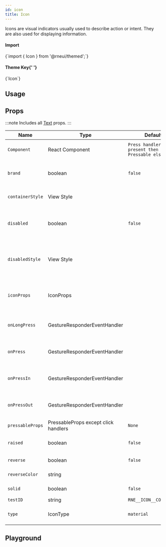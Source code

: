 ---
id: icon
title: Icon
---


<IconsStyle />

Icons are visual indicators usually used to describe action or intent.
They are also used for displaying information.

<div class="row inline-flex-center">
  <div class="col col--3">
    <h4>Import</h4>
  </div>
  <div class="col col--9">
    <CodeBlock>{`import { Icon } from '@rneui/themed';`}</CodeBlock>
  </div>
  <div class="col col--3">
    <h4>
      Theme Key{' '}
      <a href="../customizing#using-themeprovider">
        <BiInfoCircle />
      </a>
    </h4>
  </div>
  <div class="col col--9">
    <CodeBlock>{`Icon`}</CodeBlock>
  </div>
</div>

## Usage

<Usage />

## Props

:::note
Includes all [Text](https://reactnative.dev/docs/text#props) props.
:::

<div class='table-responsive'>

| Name             | Type                                 | Default                                           | Description                                                                  |
| ---------------- | ------------------------------------ | ------------------------------------------------- | ---------------------------------------------------------------------------- |
| `Component`      | React Component                      | `Press handlers present then Pressable else View` | Update React Native Component.                                               |
| `brand`          | boolean                              | `false`                                           | Uses the brands font (FontAwesome5 only).                                    |
| `containerStyle` | View Style                           |                                                   | Add styling to container holding icon.                                       |
| `disabled`       | boolean                              | `false`                                           | Disables onPress events. Only works when `onPress` has a handler.            |
| `disabledStyle`  | View Style                           |                                                   | Style for the button when disabled. Only works when `onPress` has a handler. |
| `iconProps`      | IconProps                            |                                                   | Provide all props from react-native Icon component.                          |
| `onLongPress`    | GestureResponderEventHandler         |                                                   | Called when a long-tap gesture is detected.                                  |
| `onPress`        | GestureResponderEventHandler         |                                                   | Called when a single tap gesture is detected.                                |
| `onPressIn`      | GestureResponderEventHandler         |                                                   | Called when a touch is engaged before `onPress`.                             |
| `onPressOut`     | GestureResponderEventHandler         |                                                   | Called when a touch is released before `onPress`.                            |
| `pressableProps` | PressableProps except click handlers | `None`                                            |                                                                              |
| `raised`         | boolean                              | `false`                                           | Adds box shadow to button.                                                   |
| `reverse`        | boolean                              | `false`                                           | Reverses color scheme.                                                       |
| `reverseColor`   | string                               |                                                   | Specify reverse icon color.                                                  |
| `solid`          | boolean                              | `false`                                           | Uses the solid font.                                                         |
| `testID`         | string                               | `RNE__ICON__CONTAINER`                            | Test ID of icon.                                                             |
| `type`           | IconType                             | `material`                                        | Type of icon set. [Supported sets here](#available-icon-sets).               |

</div>

## Playground

<Play />
